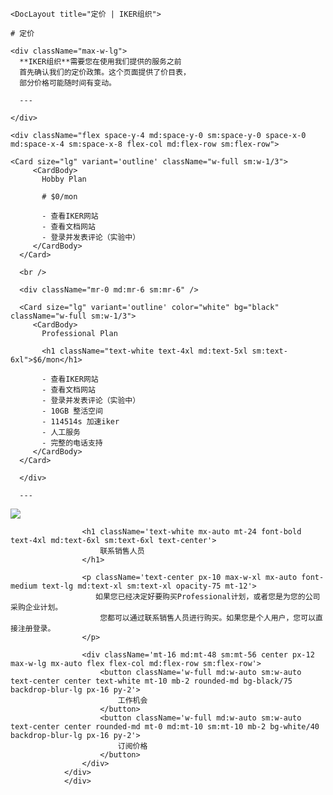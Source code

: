 
    <DocLayout title="定价 | IKER组织">

    # 定价

    <div className="max-w-lg">
      **IKER组织**需要您在使用我们提供的服务之前
      首先确认我们的定价政策。这个页面提供了价目表，
      部分价格可能随时间有变动。

      ---

    </div>

    <div className="flex space-y-4 md:space-y-0 sm:space-y-0 space-x-0 md:space-x-4 sm:space-x-8 flex-col md:flex-row sm:flex-row">

    <Card size="lg" variant='outline' className="w-full sm:w-1/3">
         <CardBody>
           Hobby Plan

           # $0/mon

           - 查看IKER网站
           - 查看文档网站
           - 登录并发表评论（实验中）
         </CardBody>
      </Card>

      <br />

      <div className="mr-0 md:mr-6 sm:mr-6" />

      <Card size="lg" variant='outline' color="white" bg="black" className="w-full sm:w-1/3">
         <CardBody>
           Professional Plan

           <h1 className="text-white text-4xl md:text-5xl sm:text-6xl">$6/mon</h1>

           - 查看IKER网站
           - 查看文档网站
           - 登录并发表评论（实验中）
           - 10GB 整活空间
           - 114514s 加速iker
           - 人工服务
           - 完整的电话支持
         </CardBody>
      </Card>

      </div>

      ---

<div className="not-prose">
      <img src="/static/sales.png" className="w-full h-screen" />

<div className='text-white -mt-[36rem] md:-mt-[56rem] sm:-mt-[48rem] absolute inset-x-0'>

                    <h1 className='text-white mx-auto mt-24 font-bold text-4xl md:text-6xl sm:text-6xl text-center'>
                        联系销售人员
                    </h1>

                    <p className='text-center px-10 max-w-xl mx-auto font-medium text-lg md:text-xl sm:text-xl opacity-75 mt-12'>
                       如果您已经决定好要购买Professional计划，或者您是为您的公司采购企业计划。
                        您都可以通过联系销售人员进行购买。如果您是个人用户，您可以直接注册登录。
                    </p>

                    <div className='mt-16 md:mt-48 sm:mt-56 center px-12 max-w-lg mx-auto flex flex-col md:flex-row sm:flex-row'>
                        <button className='w-full md:w-auto sm:w-auto text-center center text-white mt-10 mb-2 rounded-md bg-black/75 backdrop-blur-lg px-16 py-2'>
                            工作机会
                        </button>
                        <button className='w-full md:w-auto sm:w-auto text-center center rounded-md mt-0 md:mt-10 sm:mt-10 mb-2 bg-white/40 backdrop-blur-lg px-16 py-2'>
                            订阅价格
                        </button>
                    </div>
                </div>
                </div>

</DocLayout>
